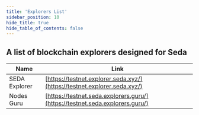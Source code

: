 ```yaml
---
title: 'Explorers List'
sidebar_position: 10
hide_title: true
hide_table_of_contents: false
---
```



<PageTitle iconUrl="img/seda-icon.svg" title="Seda Explorers List" />

## A list of blockchain explorers designed for Seda

| Name             | Link |
| ---------------- | ---- |
| SEDA Explorer | [https://testnet.explorer.seda.xyz/](https://testnet.explorer.seda.xyz/) |
| Nodes Guru | [https://testnet.seda.explorers.guru/](https://testnet.seda.explorers.guru/) |
